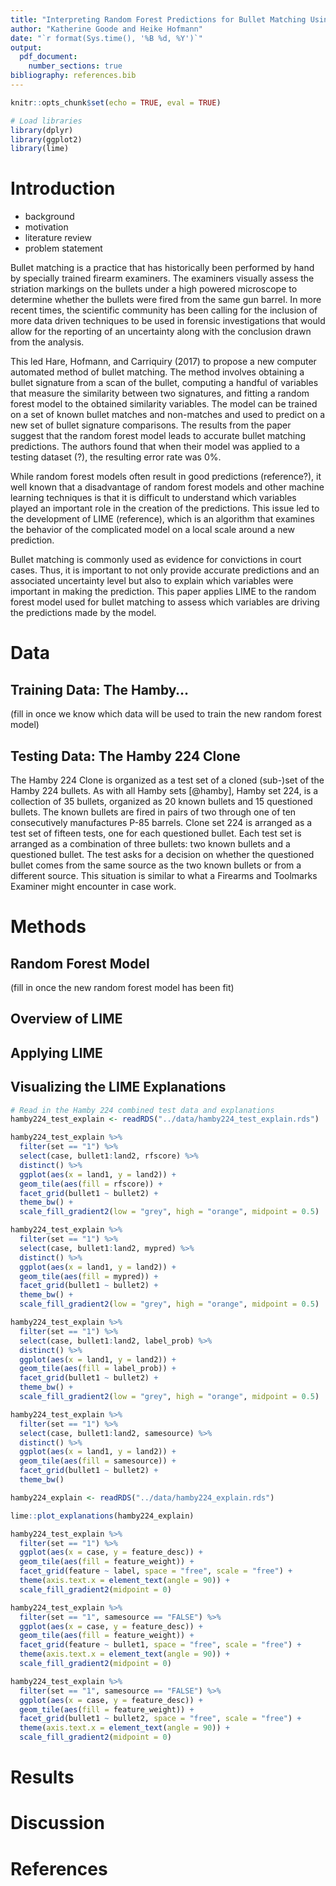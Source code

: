 ```yaml
---
title: "Interpreting Random Forest Predictions for Bullet Matching Using LIME (?)"
author: "Katherine Goode and Heike Hofmann"
date: "`r format(Sys.time(), '%B %d, %Y')`"
output: 
  pdf_document:
    number_sections: true
bibliography: references.bib
---
```


```r
knitr::opts_chunk$set(echo = TRUE, eval = TRUE)

# Load libraries
library(dplyr)
library(ggplot2)
library(lime)
```

# Introduction

- background
- motivation
- literature review
- problem statement

Bullet matching is a practice that has historically been performed by hand by specially trained firearm examiners. The examiners visually assess the striation markings on the bullets under a high powered microscope to determine whether the bullets were fired from the same gun barrel. In more recent times, the scientific community has been calling for the inclusion of more data driven techniques to be used in forensic investigations that would allow for the reporting of an uncertainty along with the conclusion drawn from the analysis. 

This led Hare, Hofmann, and Carriquiry (2017) to propose a new computer automated method of bullet matching. The method involves obtaining a bullet signature from a scan of the bullet, computing a handful of variables that measure the similarity between two signatures, and fitting a random forest model to the obtained similarity variables. The model can be trained on a set of known bullet matches and non-matches and used to predict on a new set of bullet signature comparisons. The results from the paper suggest that the random forest model leads to accurate bullet matching predictions. The authors found that when their model was applied to a testing dataset (?), the resulting error rate was 0%.

While random forest models often result in good predictions (reference?), it well known that a disadvantage of random forest models and other machine learning techniques is that it is difficult to understand which variables played an important role in the creation of the predictions. This issue led to the development of LIME (reference), which is an algorithm that examines the behavior of the complicated model on a local scale around a new prediction.

Bullet matching is commonly used as evidence for convictions in court cases. Thus, it is important to not only provide accurate predictions and an associated uncertainty level but also to explain which variables were important in making the prediction. This paper applies LIME to the random forest model used for bullet matching to assess which variables are driving the predictions made by the model.

# Data

## Training Data: The Hamby...

(fill in once we know which data will be used to train the new random forest model)

## Testing Data: The Hamby 224 Clone

The Hamby 224 Clone is organized as a test set of a cloned (sub-)set of the Hamby 224 bullets. As with all Hamby sets [@hamby], Hamby set 224, is a collection of 35 bullets, organized as 20 known bullets and 15 questioned bullets. The known bullets are fired in pairs of two through one of ten consecutively manufactures P-85 barrels.
Clone set 224 is arranged as a test set of fifteen tests, one for each questioned bullet. Each test set is arranged as a combination of three bullets: two known bullets and a questioned bullet. The test asks for a decision on whether the questioned bullet comes from the same source as the two known bullets  or from a different source. This situation is similar to what a Firearms and Toolmarks Examiner might encounter in case work. 

#  Methods

## Random Forest Model

(fill in once the new random forest model has been fit)

## Overview of LIME

## Applying LIME

## Visualizing the LIME Explanations

```r
# Read in the Hamby 224 combined test data and explanations
hamby224_test_explain <- readRDS("../data/hamby224_test_explain.rds")
```

```r
hamby224_test_explain %>%
  filter(set == "1") %>%
  select(case, bullet1:land2, rfscore) %>%
  distinct() %>%
  ggplot(aes(x = land1, y = land2)) +
  geom_tile(aes(fill = rfscore)) +
  facet_grid(bullet1 ~ bullet2) +
  theme_bw() +
  scale_fill_gradient2(low = "grey", high = "orange", midpoint = 0.5)

hamby224_test_explain %>%
  filter(set == "1") %>%
  select(case, bullet1:land2, mypred) %>%
  distinct() %>%
  ggplot(aes(x = land1, y = land2)) +
  geom_tile(aes(fill = mypred)) +
  facet_grid(bullet1 ~ bullet2) +
  theme_bw() +
  scale_fill_gradient2(low = "grey", high = "orange", midpoint = 0.5)

hamby224_test_explain %>%
  filter(set == "1") %>%
  select(case, bullet1:land2, label_prob) %>%
  distinct() %>%
  ggplot(aes(x = land1, y = land2)) +
  geom_tile(aes(fill = label_prob)) +
  facet_grid(bullet1 ~ bullet2) +
  theme_bw() +
  scale_fill_gradient2(low = "grey", high = "orange", midpoint = 0.5)

hamby224_test_explain %>%
  filter(set == "1") %>%
  select(case, bullet1:land2, samesource) %>%
  distinct() %>%
  ggplot(aes(x = land1, y = land2)) +
  geom_tile(aes(fill = samesource)) +
  facet_grid(bullet1 ~ bullet2) +
  theme_bw()
```

```r
hamby224_explain <- readRDS("../data/hamby224_explain.rds")

lime::plot_explanations(hamby224_explain)

hamby224_test_explain %>%
  filter(set == "1") %>%
  ggplot(aes(x = case, y = feature_desc)) + 
  geom_tile(aes(fill = feature_weight)) + 
  facet_grid(feature ~ label, space = "free", scale = "free") + 
  theme(axis.text.x = element_text(angle = 90)) +
  scale_fill_gradient2(midpoint = 0)

hamby224_test_explain %>%
  filter(set == "1", samesource == "FALSE") %>%
  ggplot(aes(x = case, y = feature_desc)) + 
  geom_tile(aes(fill = feature_weight)) + 
  facet_grid(feature ~ bullet1, space = "free", scale = "free") + 
  theme(axis.text.x = element_text(angle = 90)) +
  scale_fill_gradient2(midpoint = 0)

hamby224_test_explain %>%
  filter(set == "1", samesource == "FALSE") %>%
  ggplot(aes(x = case, y = feature_desc)) + 
  geom_tile(aes(fill = feature_weight)) + 
  facet_grid(bullet1 ~ bullet2, space = "free", scale = "free") + 
  theme(axis.text.x = element_text(angle = 90)) +
  scale_fill_gradient2(midpoint = 0)
```

# Results

# Discussion

# References

